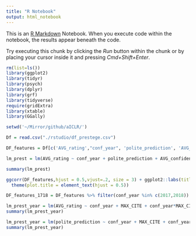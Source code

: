 ```yaml
---
title: "R Notebook"
output: html_notebook
---
```


This is an [R Markdown](http://rmarkdown.rstudio.com) Notebook. When you execute code within the notebook, the results appear beneath the code. 

Try executing this chunk by clicking the *Run* button within the chunk or by placing your cursor inside it and pressing *Cmd+Shift+Enter*. 

```r
rm(list=ls())
library(ggplot2)
library(tidyr)
library(psych)
library(dplyr)
library(grf)
library(tidyverse)
require(gridExtra)
library(xtable)
library(GGally)
```

```r
setwd('~/Mirror/github/aICLR/')

Df = read.csv("./rstudio/df_prestege.csv")

DF_features = Df[c('AVG_rating',"conf_year", 'polite_prediction', 'AVG_confidence', 'AVG_len', 'MAX_CITE')]
```
```r
lm_prest = lm(AVG_rating ~ conf_year + polite_prediction + AVG_confidence + AVG_len + MAX_CITE,data = Df)
```
```r
summary(lm_prest)
```

```r
ggcorr(DF_features,hjust = 0.5,vjust=.2, size = 3) + ggplot2::labs(title = "Pearson Correlation Matrix") +
  theme(plot.title = element_text(hjust = 0.5))
```
```r
DF_features_1718 = DF_features %>% filter(conf_year %in% c(2017,2018))
```


```r
lm_prest_year = lm(AVG_rating ~ conf_year + MAX_CITE + conf_year*MAX_CITE,data = DF_features_1718)
summary(lm_prest_year)
```
```r
lm_prest_year = lm(polite_prediction ~ conf_year + MAX_CITE + conf_year*MAX_CITE,data = DF_features_1718)
summary(lm_prest_year)
```


